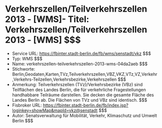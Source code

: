 # Verkehrszellen/Teilverkehrszellen 2013 - [WMS]- Titel: Verkehrszellen/Teilverkehrszellen 2013 - [WMS] $$$
- Service URL: https://fbinter.stadt-berlin.de/fb/wms/senstadt/vkz $$$
- Typ: WMS $$$
- Name: verkehrszellen-teilverkehrszellen-2013-wms-04da2aeb $$$
- Stichworte: Berlin,Geodaten,Karten,TVz,Teilverkehrszellen,VBZ,VKZ,VTz,VZ,Verkehr,Verkehrs-Teilzellen,Verkehrsbezirke,Verkehrszellen $$$
- Anmerkung: Teilverkehrszellen (TVz)/Verkehrsbezirke (VBz) sind Teilflächen des Landes Berlin, die für verkehrliche Fragestellungen handhabbare Teilräume darstellen. Sie decken die gesamte Fläche des Landes Berlin ab.
 Die Flächen von TVz und VBz sind identisch. $$$
- Fisbroker URL: https://fbinter.stadt-berlin.de/fb/index.jsp?loginkey=showMap&mapId=vkz@senstadt $$$
- Autor: Senatsverwaltung für Mobilität, Verkehr, Klimaschutz und Umwelt Berlin $$$
